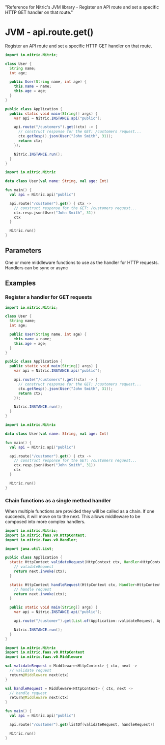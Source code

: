   "Reference for Nitric's JVM library - Register an API route and set a specific HTTP GET handler on that route."

# JVM - api.route.get()

Register an API route and set a specific HTTP GET handler on that route.

<CodeGroup>

```java
import io.nitric.Nitric;

class User {
  String name;
  int age;

  public User(String name, int age) {
    this.name = name;
    this.age = age;
  }
}

public class Application {
  public static void main(String[] args) {
    var api = Nitric.INSTANCE.api("public");

    api.route("/customers").get((ctx) -> {
      // construct response for the GET: /customers request...
      ctx.getResp().json(User("John Smith", 31));
      return ctx;
    });

    Nitric.INSTANCE.run();
  }
}
```

```kotlin
import io.nitric.Nitric

data class User(val name: String, val age: Int)

fun main() {
  val api = Nitric.api("public")

  api.route("/customer").get() { ctx ->
    // construct response for the GET: /customers request...
    ctx.resp.json(User("John Smith", 31))
    ctx
  }

  Nitric.run()
}
```

<CodeGroup>

## Parameters

<Properties>
  <Property
    name="middleware"
    required
    type="HttpMiddleware or List<HttpMiddleware>"
  >
    One or more middleware functions to use as the handler for HTTP requests.
    Handlers can be sync or async
  </Property>
</Properties>

## Examples

### Register a handler for GET requests

<CodeGroup>

```java
import io.nitric.Nitric;

class User {
  String name;
  int age;

  public User(String name, int age) {
    this.name = name;
    this.age = age;
  }
}

public class Application {
  public static void main(String[] args) {
    var api = Nitric.INSTANCE.api("public");

    api.route("/customers").get((ctx) -> {
      // construct response for the GET: /customers request...
      ctx.getResp().json(User("John Smith", 31));
      return ctx;
    });

    Nitric.INSTANCE.run();
  }
}
```

```kotlin
import io.nitric.Nitric

data class User(val name: String, val age: Int)

fun main() {
  val api = Nitric.api("public")

  api.route("/customer").get() { ctx ->
    // construct response for the GET: /customers request...
    ctx.resp.json(User("John Smith", 31))
    ctx
  }

  Nitric.run()
}
```

<CodeGroup>

### Chain functions as a single method handler

When multiple functions are provided they will be called as a chain. If one succeeds, it will move on to the next. This allows middleware to be composed into more complex handlers.

<CodeGroup>

```java
import io.nitric.Nitric;
import io.nitric.faas.v0.HttpContext;
import io.nitric.faas.v0.Handler;

import java.util.List;

public class Application {
  static HttpContext validateRequest(HttpContext ctx, Handler<HttpContext> next) {
    // validateRequest
    return next.invoke(ctx);
  }

  static HttpContext handleRequest(HttpContext ctx, Handler<HttpContext> next) {
    // handle request
    return next.invoke(ctx);
  }

  public static void main(String[] args) {
    var api = Nitric.INSTANCE.api("public");

    api.route("/customer").get(List.of(Application::validateRequest, Application::handleRequest));

    Nitric.INSTANCE.run();
  }
}
```

```kotlin
import io.nitric.Nitric
import io.nitric.faas.v0.HttpContext
import io.nitric.faas.v0.Middleware

val validateRequest = Middleware<HttpContext> { ctx, next ->
  // validate request
  return@Middleware next(ctx)
}

val handleRequest = Middleware<HttpContext> { ctx, next ->
  // handle request
  return@Middleware next(ctx)
}

fun main() {
  val api = Nitric.api("public")

  api.route("/customer").get(listOf(validateRequest, handleRequest))

  Nitric.run()
}
```

<CodeGroup>
